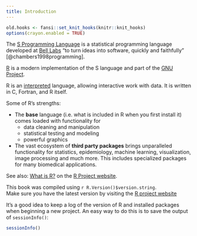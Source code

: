 ```yaml
---
title: Introduction
---
```


```r
old.hooks <- fansi::set_knit_hooks(knitr::knit_hooks)
options(crayon.enabled = TRUE)
```

The [S Programming Language](https://en.wikipedia.org/wiki/S_(programming_language)) is a statistical
programming language developed at [Bell Labs](https://en.wikipedia.org/wiki/Bell_Labs) 
"to turn ideas into software, quickly and faithfully" [@chambers1998programming].

[R](https://en.wikipedia.org/wiki/R_(programming_language)) is a modern implementation of the
S language and part of the [GNU Project](https://en.wikipedia.org/wiki/GNU_Project).

R is an [interpreted](https://en.wikipedia.org/wiki/Interpreter_(computing)) language, allowing
interactive work with data. It is written in C, Fortran, and R itself.

Some of R's strengths:

* The **base** language (i.e. what is included in R when you first install it) comes loaded with
functionality for 
  * data cleaning and manipulation
  * statistical testing and modeling
  * powerful graphics

* The vast ecosystem of **third party packages** brings unparalleled functionality for 
statistics, epidemiology, machine learning, visualization, image processing and much more. This 
includes specialized packages for many biomedical applications.

See also: [What is R?](https://www.r-project.org/about.html) on the 
[R Project website](https://www.r-project.org/).

This book was compiled using `r R.Version()$version.string`.  
Make sure you have the latest version by visiting the [R project website](https://www.r-project.org)

It's a good idea to keep a log of the version of R and installed packages when beginning a new project. An easy way to do this is to save the output of `sessionInfo()`:

```r
sessionInfo()
```

